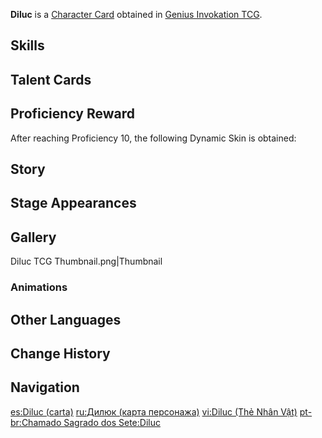 {{About|the [[Character Card]]|the [[Playable Character]]|Diluc}}
{{Genius Invokation TCG Infobox
|title       = Diluc
|id          = 001301
|image       = Diluc Character Card.png
|type        = Character Card
|health      = 10
|element     = Pyro
|faction     = Mondstadt
|weapon      = Claymore
|source1     = [[Genius Invokation TCG Starter Deck]]
|features  = Diluc
}}
'''Diluc''' is a [[Character Card]] obtained in [[Genius Invokation TCG]].

==Skills==
{{Genius Invokation TCG Skills Table}}

==Talent Cards==
{{Genius Invokation TCG Talent Cards Table}}

==Proficiency Reward==
After reaching Proficiency 10, the following Dynamic Skin is obtained:<br />{{TCG Card|Flowing Flame|1|golden=1|caption=1}}

==Story==
{{Description|His heart is his greatest foe.|title="Dark Side of Dawn" Diluc}}

==Stage Appearances==
{{Genius Invokation TCG Stage Appearances}}

==Gallery==
<gallery>
Diluc TCG Thumbnail.png|Thumbnail
</gallery>

===Animations===
{{Preview
|size     = 200px
|file1    = Diluc Dynamic Skin
|caption  = Dynamic Skin Idle Animation
}}

==Other Languages==
{{Transclude|Diluc|Other Languages}}

==Change History==
{{Change History|3.3}}

==Navigation==
{{Genius Invokation TCG Navbox|Character Card Obtainable}}

[[es:Diluc (carta)]]
[[ru:Дилюк (карта персонажа)]]
[[vi:Diluc (Thẻ Nhân Vật)]]
[[pt-br:Chamado Sagrado dos Sete:Diluc]]